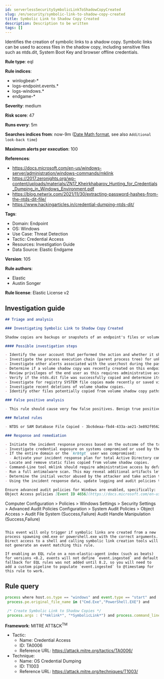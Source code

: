 ```yaml
---
id: serverlessSecuritySymbolicLinkToShadowCopyCreated
slug: /en/security/symbolic-link-to-shadow-copy-created
title: Symbolic Link to Shadow Copy Created
description: Description to be written
tags: []
---
```


<div id="symbolic-link-to-shadow-copy-created"></div>

Identifies the creation of symbolic links to a shadow copy. Symbolic links can be used to access files in the shadow copy, including sensitive files such as ntds.dit, System Boot Key and browser offline credentials.

**Rule type**: eql

**Rule indices**: 

* winlogbeat-*
* logs-endpoint.events.*
* logs-windows.*
* endgame-*

**Severity**: medium

**Risk score**: 47

**Runs every**: 5m

**Searches indices from**: now-9m ([Date Math format](((ref))/common-options.html#date-math), see also <DocLink id="serverlessSecurityRulesUiCreate" section="set-the-rules-schedule">`Additional look-back time`</DocLink>)

**Maximum alerts per execution**: 100

**References**: 

* https://docs.microsoft.com/en-us/windows-server/administration/windows-commands/mklink
* https://2017.zeronights.org/wp-content/uploads/materials/ZN17_Kheirkhabarov_Hunting_for_Credentials_Dumping_in_Windows_Environment.pdf
* https://blog.netwrix.com/2021/11/30/extracting-password-hashes-from-the-ntds-dit-file/
* https://www.hackingarticles.in/credential-dumping-ntds-dit/

**Tags**: 

* Domain: Endpoint
* OS: Windows
* Use Case: Threat Detection
* Tactic: Credential Access
* Resources: Investigation Guide
* Data Source: Elastic Endgame

**Version**: 105

**Rule authors**: 

* Elastic
* Austin Songer

**Rule license**: Elastic License v2

## Investigation guide

```markdown
## Triage and analysis

### Investigating Symbolic Link to Shadow Copy Created

Shadow copies are backups or snapshots of an endpoint's files or volumes while they are in use. Adversaries may attempt to discover and create symbolic links to these shadow copies in order to copy sensitive information offline. If Active Directory (AD) is in use, often the ntds.dit file is a target as it contains password hashes, but an offline copy is needed to extract these hashes and potentially conduct lateral movement.

#### Possible investigation steps

- Identify the user account that performed the action and whether it should perform this kind of action.
- Investigate the process execution chain (parent process tree) for unknown processes. Examine their executable files for prevalence, whether they are located in expected locations, and if they are signed with valid digital signatures.
- Investigate other alerts associated with the user/host during the past 48 hours.
- Determine if a volume shadow copy was recently created on this endpoint.
- Review privileges of the end user as this requires administrative access.
- Verify if the ntds.dit file was successfully copied and determine its copy destination.
- Investigate for registry SYSTEM file copies made recently or saved via Reg.exe.
- Investigate recent deletions of volume shadow copies.
- Identify other files potentially copied from volume shadow copy paths directly.

### False positive analysis

- This rule should cause very few false positives. Benign true positives (B-TPs) can be added as exceptions if necessary.

### Related rules

- NTDS or SAM Database File Copied - 3bc6deaa-fbd4-433a-ae21-3e892f95624f

### Response and remediation

- Initiate the incident response process based on the outcome of the triage.
- Investigate credential exposure on systems compromised or used by the attacker to ensure all compromised accounts are identified. Reset passwords for these accounts and other potentially compromised credentials, such as email, business systems, and web services.
- If the entire domain or the `krbtgt` user was compromised:
  - Activate your incident response plan for total Active Directory compromise which should include, but not be limited to, a password reset (twice) of the `krbtgt` user.
- Locate and remove static files copied from volume shadow copies.
- Command-Line tool mklink should require administrative access by default unless in developer mode.
- Run a full antimalware scan. This may reveal additional artifacts left in the system, persistence mechanisms, and malware components.
- Determine the initial vector abused by the attacker and take action to prevent reinfection through the same vector.
- Using the incident response data, update logging and audit policies to improve the mean time to detect (MTTD) and the mean time to respond (MTTR).

Ensure advanced audit policies for Windows are enabled, specifically:
Object Access policies [Event ID 4656](https://docs.microsoft.com/en-us/windows/security/threat-protection/auditing/event-4656) (Handle to an Object was Requested)

```
Computer Configuration >
Policies >
Windows Settings >
Security Settings >
Advanced Audit Policies Configuration >
System Audit Policies >
Object Access >
Audit File System (Success,Failure)
Audit Handle Manipulation (Success,Failure)
```

This event will only trigger if symbolic links are created from a new process spawning cmd.exe or powershell.exe with the correct arguments.
Direct access to a shell and calling symbolic link creation tools will not generate an event matching this rule.

If enabling an EQL rule on a non-elastic-agent index (such as beats) for versions <8.2, events will not define `event.ingested` and default fallback for EQL rules was not added until 8.2, so you will need to add a custom pipeline to populate `event.ingested` to @timestamp for this rule to work.
```

## Rule query

```js
process where host.os.type == "windows" and event.type == "start" and
 process.pe.original_file_name in ("Cmd.Exe","PowerShell.EXE") and

 /* Create Symbolic Link to Shadow Copies */
 process.args : ("*mklink*", "*SymbolicLink*") and process.command_line : ("*HarddiskVolumeShadowCopy*")

```

**Framework**: MITRE ATT&CK<sup>TM</sup>

* Tactic:
    * Name: Credential Access
    * ID: TA0006
    * Reference URL: https://attack.mitre.org/tactics/TA0006/
* Technique:
    * Name: OS Credential Dumping
    * ID: T1003
    * Reference URL: https://attack.mitre.org/techniques/T1003/


